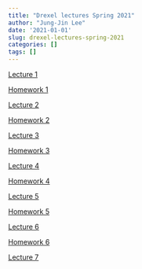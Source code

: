 ```yaml
---
title: "Drexel lectures Spring 2021"
author: "Jung-Jin Lee"
date: '2021-01-01'
slug: drexel-lectures-spring-2021
categories: []
tags: []
---
```


[Lecture 1](/Drexel_2021/Drexel_2021_Lecture_1.html)

[Homework 1](/Drexel_2021/HW1.pdf)

[Lecture 2](/Drexel_2021/Drexel_2021_Lecture_2.html)

[Homework 2](/Drexel_2021/HW2.pdf)

[Lecture 3](/Drexel_2021/Drexel_2021_Lecture_3.html)

[Homework 3](/Drexel_2021/HW3.pdf)

[Lecture 4](/Drexel_2021/Drexel_2021_Lecture_4.html)

[Homework 4](/Drexel_2021/HW4.pdf) 

[Lecture 5](/Drexel_2021/Drexel_2021_Lecture_5.html)

[Homework 5](/Drexel_2021/HW5.pdf)

[Lecture 6](/Drexel_2021/Drexel_2021_Lecture_6.html)

[Homework 6](/Drexel_2021/HW6.pdf)

[Lecture 7](/Drexel_2021/Drexel_2021_Lecture_7.html)

